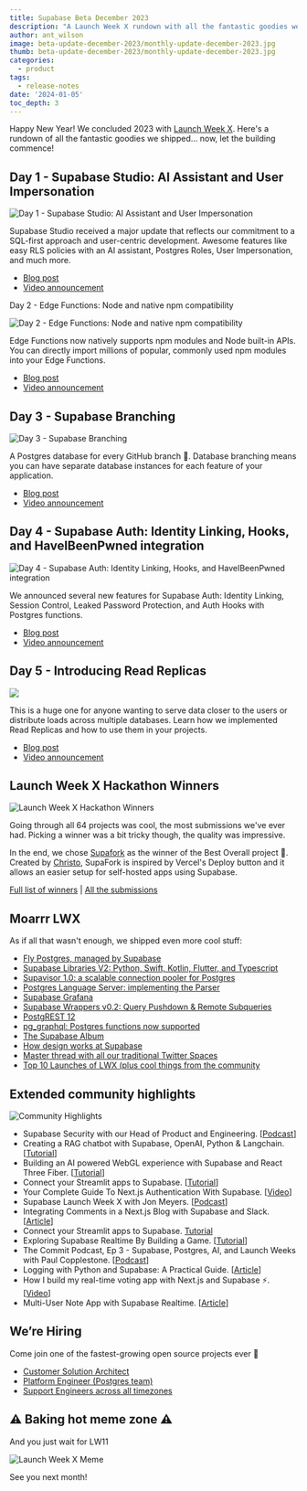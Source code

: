 ```yaml
---
title: Supabase Beta December 2023
description: "A Launch Week X rundown with all the fantastic goodies we shipped"
author: ant_wilson
image: beta-update-december-2023/monthly-update-december-2023.jpg
thumb: beta-update-december-2023/monthly-update-december-2023.jpg
categories:
  - product
tags:
  - release-notes
date: '2024-01-05'
toc_depth: 3
---
```


Happy New Year! We concluded 2023 with [Launch Week X](https://supabase.com/launch-week). Here's a rundown of all the fantastic goodies we shipped... now, let the building commence!

## Day 1 - Supabase Studio: AI Assistant and User Impersonation

![Day 1 - Supabase Studio: AI Assistant and User Impersonation](https://obuldanrptloktxcffvn.supabase.co/storage/v1/object/public/images/marketing-emails/dec2023/lw-digest-1.png)

Supabase Studio received a major update that reflects our commitment to a SQL-first approach and user-centric development. Awesome features like easy RLS policies with an AI assistant, Postgres Roles, User Impersonation, and much more.

- [Blog post](https://supabase.com/blog/studio-introducing-assistant)
- [Video announcement](https://www.youtube.com/watch?v=hu2SQjvCXIw)

Day 2 - Edge Functions: Node and native npm compatibility

![Day 2 - Edge Functions: Node and native npm compatibility](https://obuldanrptloktxcffvn.supabase.co/storage/v1/object/public/images/marketing-emails/dec2023/lw-digest%202.png)

Edge Functions now natively supports npm modules and Node built-in APIs. You can directly import millions of popular, commonly used npm modules into your Edge Functions.

- [Blog post](https://supabase.com/blog/edge-functions-node-npm)
- [Video announcement](https://www.youtube.com/watch?v=eCbiywoDORw)

## Day 3 - Supabase Branching

![Day 3 - Supabase Branching](https://obuldanrptloktxcffvn.supabase.co/storage/v1/object/public/images/marketing-emails/dec2023/lw-digest-3.png)

A Postgres database for every GitHub branch 🤝. Database branching means you can have separate database instances for each feature of your application. 

- [Blog post](https://supabase.com/blog/supabase-branching)
- [Video announcement](https://www.youtube.com/watch?v=peXKxavGnBo)

## Day 4 - Supabase Auth: Identity Linking, Hooks, and HaveIBeenPwned integration

![Day 4 - Supabase Auth: Identity Linking, Hooks, and HaveIBeenPwned integration](https://obuldanrptloktxcffvn.supabase.co/storage/v1/object/public/images/marketing-emails/dec2023/lw-digest-4.png)

We announced several new features for Supabase Auth: Identity Linking, Session Control, Leaked Password Protection, and Auth Hooks with Postgres functions.

- [Blog post](https://supabase.com/blog/supabase-auth-identity-linking-hooks)
- [Video announcement](https://www.youtube.com/watch?v=LF8GABnAFyE)

## Day 5 - Introducing Read Replicas

![](https://obuldanrptloktxcffvn.supabase.co/storage/v1/object/public/images/marketing-emails/dec2023/lw-digest-5.png)

This is a huge one for anyone wanting to serve data closer to the users or distribute loads across multiple databases. Learn how we implemented Read Replicas and how to use them in your projects.

- [Blog post](https://supabase.com/blog/introducing-read-replicas)
- [Video announcement](https://www.youtube.com/watch?v=PX3R1fXjJ2M)

## Launch Week X Hackathon Winners

![Launch Week X Hackathon Winners](https://obuldanrptloktxcffvn.supabase.co/storage/v1/object/public/images/marketing-emails/dec2023/launch-week-x-hackathon-winners.png)

Going through all 64 projects was cool, the most submissions we've ever had. Picking a winner was a bit tricky though, the quality was impressive.

In the end, we chose [Supafork](https://github.com/chroxify/supafork) as the winner of the Best Overall project 👏. Created by [Christo](https://twitter.com/0xChroxify), SupaFork is inspired by Vercel's Deploy button and it allows an easier setup for self-hosted apps using Supabase.

[Full list of winners](https://supabase.com/blog/launch-week-x-hackathon-winners) | [All the submissions](https://www.madewithsupabase.com/hackathons/launch-week-x)

## Moarrr LWX

As if all that wasn't enough, we shipped even more cool stuff:

- [Fly Postgres, managed by Supabase](https://supabase.com/blog/postgres-on-fly-by-supabase)
- [Supabase Libraries V2: Python, Swift, Kotlin, Flutter, and Typescript](https://supabase.com/blog/client-libraries-v2)
- [Supavisor 1.0: a scalable connection pooler for Postgres](https://supabase.com/blog/supavisor-postgres-connection-pooler)
- [Postgres Language Server: implementing the Parser](https://supabase.com/blog/postgres-language-server-implementing-parser)
- [Supabase Grafana](https://github.com/supabase/supabase-grafana)
- [Supabase Wrappers v0.2: Query Pushdown & Remote Subqueries](https://supabase.com/blog/supabase-wrappers-v02)
- [PostgREST 12](https://supabase.com/blog/postgrest-12)
- [pg_graphql: Postgres functions now supported](https://supabase.com/blog/pg-graphql-postgres-functions)
- [The Supabase Album](https://www.youtube.com/watch?v=r1POD-IdG-I)
- [How design works at Supabase](https://supabase.com/blog/how-design-works-at-supabase)
- [Master thread with all our traditional Twitter Spaces](https://twitter.com/supabase/status/1734190040413061583)
- [Top 10 Launches of LWX (plus cool things from the community](https://supabase.com/blog/launch-week-x-best-launches)

## Extended community highlights

![Community Highlights](https://obuldanrptloktxcffvn.supabase.co/storage/v1/object/public/images/marketing-emails/november2023/nov9.png)

- Supabase Security with our Head of Product and Engineering. [[Podcast](https://softwareengineeringdaily.com/2023/12/20/supabase-security-with-inian-parameshwaran/)]
- Creating a RAG chatbot with Supabase, OpenAI, Python & Langchain. [[Tutorial](https://ayeshasahar.hashnode.dev/creating-a-rag-chatbot-with-supabase-openai-python-langchain)]
- Building an AI powered WebGL experience with Supabase and React Three Fiber. [[Tutorial](https://dev.to/laznic/building-an-ai-powered-webgl-experience-with-supabase-and-react-three-fiber-3dfn)]
- Connect your Streamlit apps to Supabase. [[Tutorial](https://blog.streamlit.io/connect-your-streamlit-apps-to-supabase/)]
- Your Complete Guide To Next.js Authentication With Supabase. [[Video](https://www.youtube.com/watch?v=dhXjHGklaZc)]
- Supabase Launch Week X with Jon Meyers. [[Podcast](https://podrocket.logrocket.com/supabase-launch-week-x-jon-meyers)]
- Integrating Comments in a Next.js Blog with Supabase and Slack. [[Article](https://prismic.io/blog/nextjs-supabase-tutorial)]
- Connect your Streamlit apps to Supabase. [Tutorial](https://blog.streamlit.io/connect-your-streamlit-apps-to-supabase/)
- Exploring Supabase Realtime By Building a Game. [[Tutorial](https://www.aleksandra.codes/supabase-game)]
- The Commit Podcast, Ep 3 - Supabase, Postgres, AI, and Launch Weeks with Paul Copplestone. [[Podcast](https://www.youtube.com/watch?v=hLaKO1MIhNI)]
- Logging with Python and Supabase: A Practical Guide. [[Article](https://medium.com/@goncalo.baiao/logging-with-python-and-supabase-a-practical-guide-6b541c453073)]
- How I build my real-time voting app with Next.js and Supabase ⚡️. [[Video](https://www.youtube.com/watch?v=syrjdkU5POo)]
- Multi-User Note App with Supabase Realtime. [[Article](https://blog.kirillinoz.com/multi-user-note-app-with-supabase-realtime)]

## We’re Hiring

Come join one of the fastest-growing open source projects ever 🤗

- [Customer Solution Architect](https://www.notion.so/ab824340b4e3480d9fdc2a457b702769?pvs=21)
- [Platform Engineer (Postgres team)](https://boards.greenhouse.io/supabase/jobs/5011466004)
- [Support Engineers across all timezones](https://supabase.com/careers#positions)

## ⚠️ Baking hot meme zone ⚠️

And you just wait for LW11

![Launch Week X Meme](https://obuldanrptloktxcffvn.supabase.co/storage/v1/object/public/images/marketing-emails/dec2023/lwx%20meme.png)

See you next month!
